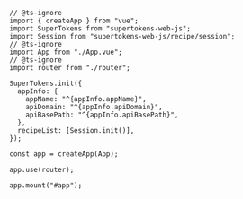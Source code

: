
  ```tsx title="/main.ts "
  // @ts-ignore
  import { createApp } from "vue";
  import SuperTokens from "supertokens-web-js";
  import Session from "supertokens-web-js/recipe/session";
  // @ts-ignore
  import App from "./App.vue";
  // @ts-ignore
  import router from "./router";

  SuperTokens.init({
    appInfo: {
      appName: "^{appInfo.appName}",
      apiDomain: "^{appInfo.apiDomain}",
      apiBasePath: "^{appInfo.apiBasePath}",
    },
    recipeList: [Session.init()],
  });

  const app = createApp(App);

  app.use(router);

  app.mount("#app");
  ```
